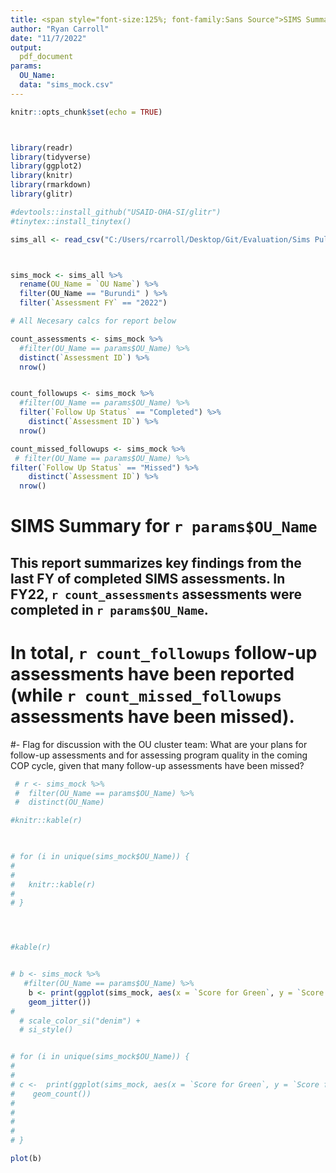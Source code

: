 ---
title: <span style="font-size:125%; font-family:Sans Source">SIMS Summary params:OU_Name FY22 </span>
author: "Ryan Carroll"
date: "11/7/2022"
output: 
  pdf_document
params: 
  OU_Name: 
  data: "sims_mock.csv"
---

```{r setup, include=FALSE}
knitr::opts_chunk$set(echo = TRUE)




```


```{r include=FALSE}

library(readr)
library(tidyverse)
library(ggplot2)
library(knitr)
library(rmarkdown)
library(glitr)

#devtools::install_github("USAID-OHA-SI/glitr")
#tinytex::install_tinytex()

sims_all <- read_csv("C:/Users/rcarroll/Desktop/Git/Evaluation/Sims Pull/SIMS_Pull.csv")



sims_mock <- sims_all %>%
  rename(OU_Name = `OU Name`) %>%
  filter(OU_Name == "Burundi" ) %>%
  filter(`Assessment FY` == "2022")

```
```{r include=FALSE}
# All Necesary calcs for report below

count_assessments <- sims_mock %>%
  #filter(OU_Name == params$OU_Name) %>%
  distinct(`Assessment ID`) %>%
  nrow()


count_followups <- sims_mock %>%
  #filter(OU_Name == params$OU_Name) %>%
  filter(`Follow Up Status` == "Completed") %>%
    distinct(`Assessment ID`) %>%
  nrow()

count_missed_followups <- sims_mock %>%
 # filter(OU_Name == params$OU_Name) %>%
filter(`Follow Up Status` == "Missed") %>%
    distinct(`Assessment ID`) %>%
  nrow()
```

# SIMS Summary for `r params$OU_Name`

## This report summarizes key findings from the last FY of completed SIMS assessments. In FY22, `r count_assessments` assessments were completed in `r params$OU_Name`.

#	In total, `r count_followups` follow-up assessments have been reported (while `r count_missed_followups` assessments have been missed). 

#- Flag for discussion with the OU cluster team: What are your plans for follow-up assessments and for assessing program quality in the coming COP cycle, given that many follow-up assessments have been missed?



```{r}

 # r <- sims_mock %>%
 #  filter(OU_Name == params$OU_Name) %>%
 #  distinct(OU_Name)

#knitr::kable(r)


 
# for (i in unique(sims_mock$OU_Name)) {
#   
#   
#   knitr::kable(r)
# 
# }




#kable(r)



```

```{r}




# b <- sims_mock %>%
   #filter(OU_Name == params$OU_Name) %>%
    b <- print(ggplot(sims_mock, aes(x = `Score for Green`, y = `Score for Red`))+
    geom_jitter())
#   
  # scale_color_si("denim") +
  # si_style()


# for (i in unique(sims_mock$OU_Name)) {
# 
# 
# c <-  print(ggplot(sims_mock, aes(x = `Score for Green`, y = `Score for Red`))+
#    geom_count())
# 
#   
# 
# 
# }

plot(b)
```
